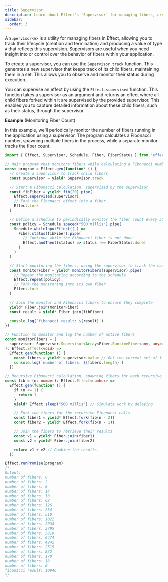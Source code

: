 ```yaml
---
title: Supervisor
description: Learn about Effect's `Supervisor` for managing fibers, creating supervisors with `Supervisor.track`, and supervising effects with `Effect.supervised`. Explore an example that demonstrates periodic monitoring of fibers throughout an application's lifecycle using supervisors.
sidebar:
  order: 3
---
```


A `Supervisor<A>` is a utility for managing fibers in Effect, allowing you to track their lifecycle (creation and termination) and producing a value of type `A` that reflects this supervision. Supervisors are useful when you need insight into or control over the behavior of fibers within your application.

To create a supervisor, you can use the `Supervisor.track` function. This generates a new supervisor that keeps track of its child fibers, maintaining them in a set. This allows you to observe and monitor their status during execution.

You can supervise an effect by using the `Effect.supervised` function. This function takes a supervisor as an argument and returns an effect where all child fibers forked within it are supervised by the provided supervisor. This enables you to capture detailed information about these child fibers, such as their status, through the supervisor.

**Example** (Monitoring Fiber Count)

In this example, we'll periodically monitor the number of fibers running in the application using a supervisor. The program calculates a Fibonacci number, spawning multiple fibers in the process, while a separate monitor tracks the fiber count.

```ts twoslash
import { Effect, Supervisor, Schedule, Fiber, FiberStatus } from "effect"

// Main program that monitors fibers while calculating a Fibonacci number
const program = Effect.gen(function* () {
  // Create a supervisor to track child fibers
  const supervisor = yield* Supervisor.track

  // Start a Fibonacci calculation, supervised by the supervisor
  const fibFiber = yield* fib(20).pipe(
    Effect.supervised(supervisor),
    // Fork the Fibonacci effect into a fiber
    Effect.fork
  )

  // Define a schedule to periodically monitor the fiber count every 500ms
  const policy = Schedule.spaced("500 millis").pipe(
    Schedule.whileInputEffect((_) =>
      Fiber.status(fibFiber).pipe(
        // Continue while the Fibonacci fiber is not done
        Effect.andThen((status) => status !== FiberStatus.done)
      )
    )
  )

  // Start monitoring the fibers, using the supervisor to track the count
  const monitorFiber = yield* monitorFibers(supervisor).pipe(
    // Repeat the monitoring according to the schedule
    Effect.repeat(policy),
    // Fork the monitoring into its own fiber
    Effect.fork
  )

  // Join the monitor and Fibonacci fibers to ensure they complete
  yield* Fiber.join(monitorFiber)
  const result = yield* Fiber.join(fibFiber)

  console.log(`fibonacci result: ${result}`)
})

// Function to monitor and log the number of active fibers
const monitorFibers = (
  supervisor: Supervisor.Supervisor<Array<Fiber.RuntimeFiber<any, any>>>
): Effect.Effect<void> =>
  Effect.gen(function* () {
    const fibers = yield* supervisor.value // Get the current set of fibers
    console.log(`number of fibers: ${fibers.length}`)
  })

// Recursive Fibonacci calculation, spawning fibers for each recursive step
const fib = (n: number): Effect.Effect<number> =>
  Effect.gen(function* () {
    if (n <= 1) {
      return 1
    }
    yield* Effect.sleep("500 millis") // Simulate work by delaying

    // Fork two fibers for the recursive Fibonacci calls
    const fiber1 = yield* Effect.fork(fib(n - 2))
    const fiber2 = yield* Effect.fork(fib(n - 1))

    // Join the fibers to retrieve their results
    const v1 = yield* Fiber.join(fiber1)
    const v2 = yield* Fiber.join(fiber2)

    return v1 + v2 // Combine the results
  })

Effect.runPromise(program)
/*
Output:
number of fibers: 0
number of fibers: 2
number of fibers: 6
number of fibers: 14
number of fibers: 30
number of fibers: 62
number of fibers: 126
number of fibers: 254
number of fibers: 510
number of fibers: 1022
number of fibers: 2034
number of fibers: 3795
number of fibers: 5810
number of fibers: 6474
number of fibers: 4942
number of fibers: 2515
number of fibers: 832
number of fibers: 170
number of fibers: 18
number of fibers: 0
fibonacci result: 10946
*/
```
